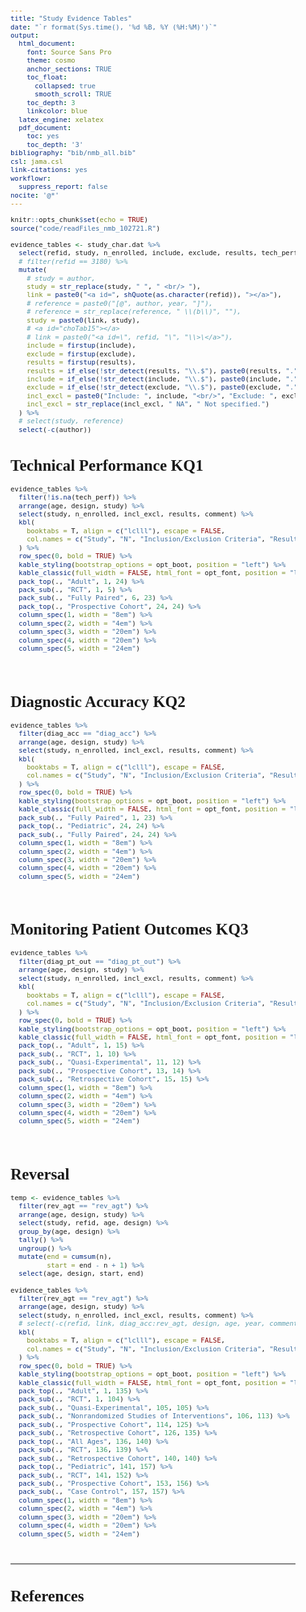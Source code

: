 ```yaml
---
title: "Study Evidence Tables"
date: "`r format(Sys.time(), '%d %B, %Y (%H:%M)')`"
output:
  html_document:
    font: Source Sans Pro
    theme: cosmo
    anchor_sections: TRUE
    toc_float: 
      collapsed: true
      smooth_scroll: TRUE
    toc_depth: 3
    linkcolor: blue
  latex_engine: xelatex
  pdf_document:
    toc: yes
    toc_depth: '3'
bibliography: "bib/nmb_all.bib"
csl: jama.csl
link-citations: yes
workflowr:
  suppress_report: false
nocite: '@*'
---
```


```{=html}
<style type="text/css">
  body{
  font-size: 9.5pt;
  font-family: Source Sans Pro;
}

.list-group-item.active, .list-group-item.active:hover, .list-group-item.active:focus {
  color: #090909;
  background-color: #0909093d;
}

.lightable-classic.lightable-hover tbody tr:hover {
    background-color: #c5d4e4;
}
.btn-xs, .btn-group-xs>.btn { 
display: none; 

}

.btn-default {
display: none !important; 
}

:target {  /* fix target location so caption appears */
    display: block;
    position: relative;
    top: -60px;
    visibility: display;
}

</style>
```

```r
knitr::opts_chunk$set(echo = TRUE)
source("code/readFiles_nmb_102721.R")

```
```r
evidence_tables <- study_char.dat %>%
  select(refid, study, n_enrolled, include, exclude, results, tech_perf:rev_agt, design, age, year, author, comment) %>%
  # filter(refid == 3180) %>% 
  mutate(
    # study = author,
    study = str_replace(study, " ", " <br/> "),
    link = paste0("<a id=", shQuote(as.character(refid)), "></a>"),
    # reference = paste0("[@", author, year, "]"),
    # reference = str_replace(reference, " \\(b\\)", ""),
    study = paste0(link, study),
    # <a id="choTab15"></a>
    # link = paste0("<a id=\", refid, "\", "\\>\</a>"),
    include = firstup(include),
    exclude = firstup(exclude),
    results = firstup(results),
    results = if_else(!str_detect(results, "\\.$"), paste0(results, "."), results),
    include = if_else(!str_detect(include, "\\.$"), paste0(include, "."), include),
    exclude = if_else(!str_detect(exclude, "\\.$"), paste0(exclude, "."), exclude),
    incl_excl = paste0("Include: ", include, "<br/>", "Exclude: ", exclude),
    incl_excl = str_replace(incl_excl, " NA", " Not specified.")
  ) %>% 
  # select(study, reference)
  select(-c(author))

```
  
# **Technical Performance KQ1** 

```r
evidence_tables %>%
  filter(!is.na(tech_perf)) %>% 
  arrange(age, design, study) %>% 
  select(study, n_enrolled, incl_excl, results, comment) %>% 
  kbl(
    booktabs = T, align = c("lclll"), escape = FALSE,
    col.names = c("Study", "N", "Inclusion/Exclusion Criteria", "Results", "Comment")
  ) %>%
  row_spec(0, bold = TRUE) %>%
  kable_styling(bootstrap_options = opt_boot, position = "left") %>%
  kable_classic(full_width = FALSE, html_font = opt_font, position = "left", "hover") %>%
  pack_top(., "Adult", 1, 24) %>%
  pack_sub(., "RCT", 1, 5) %>% 
  pack_sub(., "Fully Paired", 6, 23) %>%
  pack_top(., "Prospective Cohort", 24, 24) %>%
  column_spec(1, width = "8em") %>%
  column_spec(2, width = "4em") %>%
  column_spec(3, width = "20em") %>%
  column_spec(4, width = "20em") %>%
  column_spec(5, width = "24em")
```

<br/>

# **Diagnostic Accuracy KQ2** 

```r
evidence_tables %>%
  filter(diag_acc == "diag_acc") %>% 
  arrange(age, design, study) %>% 
  select(study, n_enrolled, incl_excl, results, comment) %>% 
  kbl(
    booktabs = T, align = c("lclll"), escape = FALSE,
    col.names = c("Study", "N", "Inclusion/Exclusion Criteria", "Results", "Comment")
  ) %>%
  row_spec(0, bold = TRUE) %>%
  kable_styling(bootstrap_options = opt_boot, position = "left") %>%
  kable_classic(full_width = FALSE, html_font = opt_font, position = "left", "hover") %>%
  pack_sub(., "Fully Paired", 1, 23) %>%
  pack_top(., "Pediatric", 24, 24) %>%
  pack_sub(., "Fully Paired", 24, 24) %>%
  column_spec(1, width = "8em") %>%
  column_spec(2, width = "4em") %>%
  column_spec(3, width = "20em") %>%
  column_spec(4, width = "20em") %>%
  column_spec(5, width = "24em")
```

<br/>

# **Monitoring Patient Outcomes KQ3** 

```r
evidence_tables %>%
  filter(diag_pt_out == "diag_pt_out") %>% 
  arrange(age, design, study) %>% 
  select(study, n_enrolled, incl_excl, results, comment) %>% 
  kbl(
    booktabs = T, align = c("lclll"), escape = FALSE,
    col.names = c("Study", "N", "Inclusion/Exclusion Criteria", "Results", "Comment")
  ) %>%
  row_spec(0, bold = TRUE) %>%
  kable_styling(bootstrap_options = opt_boot, position = "left") %>%
  kable_classic(full_width = FALSE, html_font = opt_font, position = "left", "hover") %>%
  pack_top(., "Adult", 1, 15) %>%
  pack_sub(., "RCT", 1, 10) %>%
  pack_sub(., "Quasi-Experimental", 11, 12) %>%
  pack_sub(., "Prospective Cohort", 13, 14) %>%
  pack_sub(., "Retrospective Cohort", 15, 15) %>%
  column_spec(1, width = "8em") %>%
  column_spec(2, width = "4em") %>%
  column_spec(3, width = "20em") %>%
  column_spec(4, width = "20em") %>%
  column_spec(5, width = "24em")
```

<br/>

# **Reversal** 

```r
temp <- evidence_tables %>%
  filter(rev_agt == "rev_agt") %>% 
  arrange(age, design, study) %>% 
  select(study, refid, age, design) %>% 
  group_by(age, design) %>% 
  tally() %>% 
  ungroup() %>% 
  mutate(end = cumsum(n),
         start = end - n + 1) %>% 
  select(age, design, start, end)

evidence_tables %>%
  filter(rev_agt == "rev_agt") %>% 
  arrange(age, design, study) %>% 
  select(study, n_enrolled, incl_excl, results, comment) %>% 
  # select(-c(refid, link, diag_acc:rev_agt, design, age, year, comment, incl_excl)) %>%
  kbl(
    booktabs = T, align = c("lclll"), escape = FALSE,
    col.names = c("Study", "N", "Inclusion/Exclusion Criteria", "Results", "Comment")
  ) %>%
  row_spec(0, bold = TRUE) %>%
  kable_styling(bootstrap_options = opt_boot, position = "left") %>%
  kable_classic(full_width = FALSE, html_font = opt_font, position = "left", "hover") %>%
  pack_top(., "Adult", 1, 135) %>%
  pack_sub(., "RCT", 1, 104) %>%
  pack_sub(., "Quasi-Experimental", 105, 105) %>%
  pack_sub(., "Nonrandomized Studies of Interventions", 106, 113) %>%
  pack_sub(., "Prospective Cohort", 114, 125) %>%
  pack_sub(., "Retrospective Cohort", 126, 135) %>%
  pack_top(., "All Ages", 136, 140) %>%
  pack_sub(., "RCT", 136, 139) %>%
  pack_sub(., "Retrospective Cohort", 140, 140) %>%
  pack_top(., "Pediatric", 141, 157) %>%
  pack_sub(., "RCT", 141, 152) %>%
  pack_sub(., "Prospective Cohort", 153, 156) %>%
  pack_sub(., "Case Control", 157, 157) %>%
  column_spec(1, width = "8em") %>%
  column_spec(2, width = "4em") %>%
  column_spec(3, width = "20em") %>%
  column_spec(4, width = "20em") %>%
  column_spec(5, width = "24em")

```

<br/>

<hr style="height:2px;border-width:0;color:gray;background-color:gray">

# **References**
